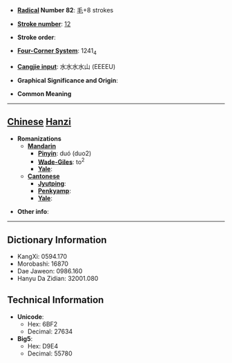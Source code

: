 * '''[[Wiktionary:Chinese radical index| Radical]] Number 82''': [[Wiktionary:Chinese radical index 毛|毛]]+8 strokes

* '''[[Wiktionary:Chinese total strokes index|Stroke number]]''': [[Wiktionary:Chinese total strokes index 12|12]]

* '''Stroke order''': 

* '''[[Wiktionary:Chinese four corner index|Four-Corner System]]''': 1241<sub>4</sub>

* '''[[Wiktionary:Chinese Cangjie index|Cangjie input]]''': 水水水水山 (EEEEU)

* '''Graphical Significance and Origin''': 

* '''Common Meaning'''

----

== [[Chinese]] [[Hanzi]] ==

* '''Romanizations'''
** '''[[Mandarin]]'''
*** '''[[Pinyin]]''': duó (duo2)
*** '''[[Wade-Giles]]''': to<sup>2</sup>
*** '''[[Yale]]''': 
** '''[[Cantonese]]'''
*** '''[[Jyutping]]''':
*** '''[[Penkyamp]]''': 
*** '''[[Yale]]''': 

* '''Other info''': 

----

== Dictionary Information ==

* KangXi: 0594.170
* Morobashi: 16870
* Dae Jaweon: 0986.160
* Hanyu Da Zidian: 32001.080

== Technical Information ==

* '''Unicode''':
** Hex: 6BF2
** Decimal: 27634
* '''Big5''':
** Hex: D9E4
** Decimal: 55780